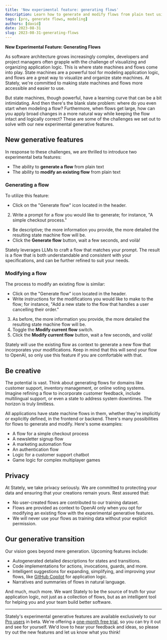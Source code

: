 ```yaml
---
title: 'New experimental feature: generating flows'
description: Learn how to generate and modify flows from plain text using Stately's new intelligent features
tags: [pro, generate flows, modeling]
authors: [david]
date: 2023-08-31
slug: 2023-08-31-generating-flows
---
```


**New Experimental Feature: Generating Flows**

As software architecture grows increasingly complex, developers and project managers often grapple with the challenge of visualizing and organizing application logic. This is where state machines and flows come into play. State machines are a powerful tool for modeling application logic, and flows are a great way to visualize and organize state machines. At Stately, we're committed to making state machines and flows more accessible and easier to use.

But state machines, though powerful, have a learning curve that can be a bit intimidating. And then there's the blank slate problem: where do you even start when modeling a flow? Furthermore, when flows get large, how can you apply broad changes in a more natural way while keeping the flow intact and logically correct? These are some of the challenges we set out to solve with our new experimental generative features.

## New generative features

In response to these challenges, we are thrilled to introduce two experimental beta features:

- The ability to **generate a flow** from plain text
- The ability to **modify an existing flow** from plain text

### Generating a flow

To utilize this feature:

- Click on the "Generate flow" icon located in the header.
2. Write a prompt for a flow you would like to generate; for instance, "A simple checkout process."
- Be descriptive; the more information you provide, the more detailed the resulting state machine flow will be.
- Click the **Generate flow** button, wait a few seconds, and voilà!

Stately leverages LLMs to craft a flow that matches your prompt. The result is a flow that is both understandable and consistent with your specifications, and can be further refined to suit your needs.

### Modifying a flow

The process to modify an existing flow is similar:

- Click on the "Generate flow" icon located in the header.
- Write instructions for the modifications you would like to make to the flow; for instance, "Add a new state to the flow that handles a user cancelling their order."
3. As before, the more information you provide, the more detailed the resulting state machine flow will be.
4. Toggle the **Modify current flow** switch.
4. Click the **Modify current flow** button, wait a few seconds, and voilà!

Stately will use the existing flow as context to generate a new flow that incorporates your modifications. Keep in mind that this will send your flow to OpenAI, so only use this feature if you are comfortable with that.

## Be creative

The potential is vast. Think about generating flows for domains like customer support, inventory management, or online voting systems. Imagine refining a flow to incorporate customer feedback, include multilingual support, or even a state to address system downtimes. The horizon is truly limitless.

All applications have state machine flows in them, whether they're implicitly or explicitly defined, in the frontend or backend. There's many possibilities for flows to generate and modify. Here's some examples:

- A flow for a simple checkout process
- A newsletter signup flow
- A marketing automation flow
- An authentication flow
- Logic for a customer support chatbot
- Game logic for complex multiplayer games

## Privacy

At Stately, we take privacy seriously. We are committed to protecting your data and ensuring that your creations remain yours. Rest assured that:

- No user-created flows are contributed to our training dataset.
- Flows are provided as context to OpenAI only when you opt for modifying an existing flow with the experimental generative features.
- We will never use your flows as training data without your explicit permission.

## Our generative transition

Our vision goes beyond mere generation. Upcoming features include:

- Autogenerated detailed descriptions for states and transitions.
- Code implementations for actions, invocations, guards, and more.
- Intelligent suggestions for expanding, simplifying, and improving your flows, like [GitHub Copilot](https://github.com/features/copilot/) for application logic.
- Narratives and summaries of flows in natural language.

And much, much more. We want Stately to be the source of truth for your application logic, not just as a collection of flows, but as an intelligent tool for helping you and your team build better software.

---

Stately's experimental generative features are available exclusively to our [Pro users](/docs/studio-pro-plan) in beta. We're offering a [one-month free trial](/pricing), so you can try it out and see for yourself. We'd love to hear your feedback and ideas, so please try out the new features and let us know what you think!
